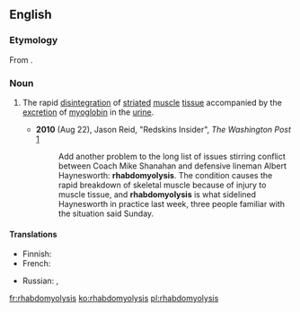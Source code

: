 {{was wotd|2010|August|31}}
==English==
{{wikipedia}}
===Etymology===
From {{confix|rhabdo|myo|lysis}}.

===Noun===
{{en-noun|rhabdomyolyses}}

# {{context|medicine}} The rapid [[disintegration]] of [[striated]] [[muscle]] [[tissue]] accompanied by the [[excretion]] of [[myoglobin]] in the [[urine]].
#* '''2010''' (Aug 22), Jason Reid, "Redskins Insider", ''The Washington Post'' [http://voices.washingtonpost.com/redskinsinsider/albert-haynesworth/rhabdomyolysis-sidelined-hayne.html]
#*: Add another problem to the long list of issues stirring conflict between Coach Mike Shanahan and defensive lineman Albert Haynesworth: '''rhabdomyolysis'''. The condition causes the rapid breakdown of skeletal muscle because of injury to muscle tissue, and '''rhabdomyolysis''' is what sidelined Haynesworth in practice last week, three people familiar with the situation said Sunday.


====Translations====
{{trans-top|the rapid disintegration of striated muscle tissue accompanied by the excretion of myoglobin in the urine}}
* Finnish: {{t-|fi|rabdomyolyysi}}
* French: {{t-|fr|rhabdomyolyse}}
{{trans-mid}}
* Russian: {{t-|ru|рабдомиолиз}}, {{t-|ru|острый некроз скелетных мышц}}
{{trans-bottom}}

[[fr:rhabdomyolysis]]
[[ko:rhabdomyolysis]]
[[pl:rhabdomyolysis]]